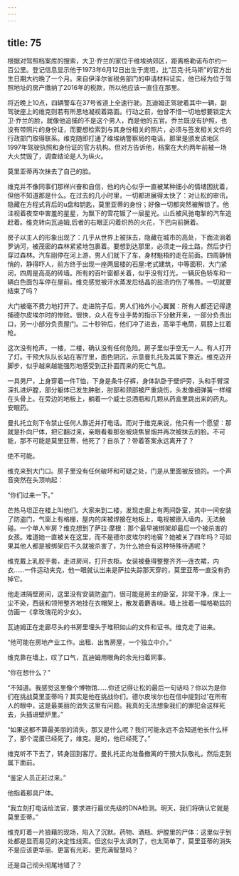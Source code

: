 ```yaml
---
---
---
```

title: 75
---







根据对驾照档案库的搜索，大卫·乔兰的家位于维埃纳郊区，距离格勒诺布尔约一百公里。登记信息显示他于1973年6月12日出生于庞坦，比“吕克·托马斯”的官方出生日期大约晩了一个月。来自伊泽尔省税务部门的申请材料证实，他已经为位于驾照地址的房产缴纳了2016年的税款，所以他应该一直住在那里。

将近晚上10点，四辆警车在37号省道上全速行驶。瓦迪姆正驾驶着其中一辆，副驾驶座上的维克则若有所思地凝视着路面。行动之前，他曾不惜一切地想要锁定大卫·乔兰的脸，就像他追捕的不是这个男人，而是他的五官。乔兰既没有护照，也没有带照片的身份证，而要想检索到与其身份相关的照片，必须与签发相关文件的行政部门取得联系。维克随即打通了维埃纳警察局的电话，那里是颁发该地区1997年驾驶执照和身份证的官方机构。但对方告诉他，档案在大约两年前被一场大火焚毁了，调查结论是人为纵火。

莫里亚蒂再次抹去了自己的脸。

维克并不像同事们那样兴奋和自信，他的内心似乎一直被某种细小的情绪困扰着，但他不知道那是什么。在过去的几小时里，一切都进展得太快了：对让松的审讯，隐藏在方程式背后的u盘和钥匙，莫里亚蒂的身份；好像一切都突然被解锁了。他注视着夜空中害羞的星星，为飘下的雪花镀了一层星光。山丘被风驰电掣的汽车追赶着。维克转向瓦迪姆,后者的右眼正闪着炽热的火花，下巴向前撅着。

房子以主人的形象出现了：几乎从世界上被抹去，隐藏在城市的高处，下面流淌着罗讷河，被茂密的森林紧紧地包裹着。要想到达那里，必须走一段土路，然后步行穿过森林。汽车刚停在河上游，男人们就下了车，身材魁梧的走在前面。四周静悄悄的，静得吓人，前方终于出现一座两层楼的石屋:老式建筑，中等面积，大门紧闭，四周是高高的砖墙。所有的百叶窗都关着，似乎没有灯光，一辆灰色轿车和一辆白色面包车停在屋前。维克感觉被汗水蒸发后结晶的盐渍灼伤了嘴唇。一切就要结束了吗？

大门被毫不费力地打开了。走进院子后，男人们格外小心翼翼：所有人都还记得逮捕德尔皮埃尔时的惨败。很快，众人在专业手势的指示下分散开来，一部分负责出口，另一小部分负责屋门。二十秒钟后，他们冲了进去，高举手电筒，肩膀上扛着枪。

这次没有枪声。一楼，二楼，确认没有任何危险。房子里似乎空无一人。有人打开了灯。干预大队队长站在客厅里，面色阴沉，示意曼扎托及其属下靠近。维克迈开脚步，似乎越来越能强烈地感受到正扑面而来的死亡气息。

一具男尸，上身穿着一件T恤，下身是条牛仔裤，身体趴卧于壁炉旁，头和手臂深深扎进炉膛，部分躯体已发生肿胀，肘部和颈部被严重烧伤，头发像细弹簧一样缩在头骨上。在旁边的地板上，躺着一个威士忌酒瓶和几颗从药盒里跳出来的药丸。安眠药。

曼扎托立刻下令禁止任何人靠近并打电话。而对于维克来说，他只有一个愿望：那就是扑向尸体，把它翻过来，亲眼看看那张被烧焦冒烟并再次被抹去的脸。不可能，那不可能是莫里亚蒂，他死了？自杀了？带着答案永远离开了？

绝不可能。

维克来到大门口。房子里没有任何破坏和可疑之处，门是从里面被反锁的。一个声音突然在头顶响起：

“你们过来一下。”

芒热马坦正在楼上叫他们。大家来到二楼，发现走廊上有两间卧室，其中一间安装了防盗门，气窗上有格栅，屋内的床被焊接在地板上，电视被嵌入墙内，无法触碰。一个单人牢房？维克想到了萨拉·摩根：那个最早被绑架却最后一个被杀害的女孩。难道她一直被关在这里，而不是德尔皮埃尔的地窖？她被关了四年吗？可如果其他人都是被绑架后不久就被杀害了，为什么她会有这种特殊待遇呢？

维克戴上乳胶手套，走进房间，打开衣柜。女装被叠得整整齐齐—连衣裙，内衣……一件运动夹克，他一眼就认岀来是萨拉失踪那天穿的，莫里亚蒂一直没有扔掉它。

他走进隔壁房间，这里没有安装防盗门，很可能是房主的卧室，非常干净，床上一尘不染，西装和领带整齐地挂在衣帽架上，散发着麝香味。墙上挂着一幅格勒兹的仿画一《拿玫瑰花的少女》。

瓦迪姆正在走廊尽头的书房里埋头于堆积如山的文件和证书。维克走了进来。

“他可能在房地产业工作。出租、出售房屋，一个独立中介。”

维克靠在墙上，叹了口气，瓦迪姆用眼角的余光扫着同事。

“你在想什么？”

“不知道。我感觉这里像个博物馆……你还记得让松的最后一句话吗？你以为是你们在挑战莫里亚蒂吗？其实是他在挑战你们。德尔皮埃尔也在信中提到过'在所有人的眼中，这是最美丽的消失这里有问题。我真的无法想象我们的罪犯会这样死去，头插进壁炉里。”

“如果这都不算最美丽的消失，那又是什么呢？我们可能永远不会知道他长什么样了，那个混蛋已经死了，维克。是的，他已经死了。”

维克听不下去了，转身回到客厅。曼扎托正向准备撤离的干预大队敬礼，然后走到属下面前。

“鉴定人员正赶过来。”

他指着那具尸体。

“我立刻打电话给法官，要求进行最优先级的DNA检测。明天，我们将确认它就是莫里亚蒂。”

维克盯着一片狼藉的现场，陷入了沉默。药物、酒瓶、炉膛里的尸体：这里似乎到处都是显而易见的决定性线索。但这似乎太讽刺了，也太简单了，莫里亚蒂的消失不是应该更华丽、更富有光彩、更充满智慧吗？

还是自己彻头彻尾地错了？